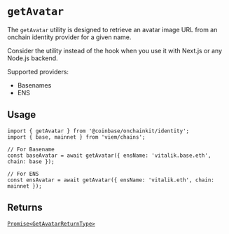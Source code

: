 # `getAvatar`

The `getAvatar` utility is designed to retrieve an avatar image
URL from an onchain identity provider for a given name.

Consider the utility instead of the hook when you
use it with Next.js or any Node.js backend.

Supported providers:

- Basenames
- ENS

## Usage

```tsx
import { getAvatar } from '@coinbase/onchainkit/identity';
import { base, mainnet } from 'viem/chains';

// For Basename
const baseAvatar = await getAvatar({ ensName: 'vitalik.base.eth', chain: base });

// For ENS
const ensAvatar = await getAvatar({ ensName: 'vitalik.eth', chain: mainnet });
```

## Returns

[`Promise<GetAvatarReturnType>`](/identity/types#getavatarreturntype)
